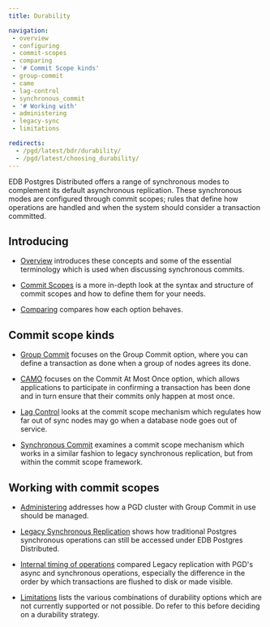 ```yaml
---
title: Durability

navigation:
 - overview
 - configuring
 - commit-scopes
 - comparing
 - '# Commit Scope kinds'
 - group-commit
 - camo
 - lag-control
 - synchronous_commit
 - '# Working with'
 - administering
 - legacy-sync
 - limitations

redirects:
  - /pgd/latest/bdr/durability/
  - /pgd/latest/choosing_durability/
---
```


EDB Postgres Distributed offers a range of synchronous modes to complement its
default asynchronous replication. These synchronous modes are configured through
commit scopes; rules that define how operations are handled and when the system
should consider a transaction committed. 

## Introducing 

* [Overview](overview) introduces these concepts and some of the essential 
terminology which is used when discussing synchronous commits.

* [Commit Scopes](commit-scopes) is a more in-depth look at the syntax and structure
of commit scopes and how to define them for your needs.

* [Comparing](comparing) compares how each option behaves.


## Commit scope kinds

* [Group Commit](group-commit) focuses on the Group Commit option, where you can
define a transaction as done when a group of nodes agrees its done.

* [CAMO](camo) focuses on the Commit At Most Once option, which allows applications
to participate in confirming a transaction has been done and in turn ensure that
their commits only happen at most once.

* [Lag Control](lag-control) looks at the commit scope mechanism which regulates how
far out of sync nodes may go when a database node goes out of service.

* [Synchronous Commit](synchronous_commit) examines a commit scope mechanism which works
in a similar fashion to legacy synchronous replication, but from within the commit scope framework.

## Working with commit scopes

* [Administering](administering) addresses how a PGD cluster with Group Commit
in use should be managed.

* [Legacy Synchronous Replication](legacy-sync) shows how traditional Postgres synchronous operations
can still be accessed under EDB Postgres Distributed.

* [Internal timing of operations](timing) compared Legacy replication with PGD's async and synchronous
operations, especially the difference in the order by which transactions are flushed to disk or made visible.

* [Limitations](limitations) lists the various combinations of durability options
which are not currently supported or not possible. Do refer to this before deciding
on a durability strategy.


